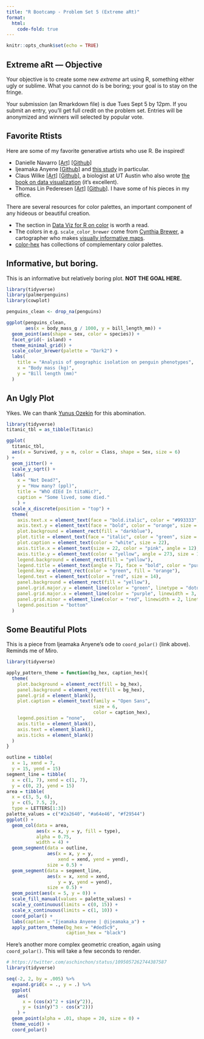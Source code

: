 ```yaml
---
title: "R Bootcamp - Problem Set 5 (Extreme aRt)"
format:
  html:
    code-fold: true
---
```


```r
knitr::opts_chunk$set(echo = TRUE)
```

## Extreme aRt --- Objective

Your objective is to create some new *extreme* art using R, something either ugly or sublime. What you cannot do is be boring; your goal is to stay on the fringe.

Your submission (an Rmarkdown file) is due Tues Sept 5 by 12pm. If you submit an entry, you'll get full credit on the problem set. Entries will be anonymized and winners will selected by popular vote.

## Favorite Rtists

Here are some of my favorite generative artists who use R. Be inspired!

-   Danielle Navarro [[Art]](https://art.djnavarro.net/) [[Github]](https://github.com/djnavarro)
-   Ijeamaka Anyene [[Github]](https://github.com/Ijeamakaanyene) and [this study](https://ijeamakaanyene.github.io/patterns/zine/zine_radial_patterns.html#1) in particular.
-   Claus Wilke [[Art]](https://clauswilke.com/art/) [[Github]](https://github.com/clauswilke), a biologist at UT Austin who also wrote [the book on data visualization](https://clauswilke.com/dataviz/) (it's excellent).
-   Thomas Lin Pederesen [[Art]](https://www.data-imaginist.com/art) [[Github](https://github.com/thomasp85)]. I have some of his pieces in my office.

There are several resources for color palettes, an important component of any hideous or beautiful creation.

-   The section in [Data Viz for R on color](https://clauswilke.com/dataviz/color-basics.html) is worth a read.
-   The colors in e.g. `scale_color_brewer` come from [Cynthia Brewer](https://en.wikipedia.org/wiki/Cynthia_Brewer), a cartographer who makes [visually informative maps](https://colorbrewer2.org/#type=sequential&scheme=BuGn&n=3).
-   [color-hex](https://www.color-hex.com/color-palettes/) has collections of complementary color palettes.

## Informative, but boring.

This is an informative but relatively boring plot. **NOT THE GOAL HERE.**

```r
library(tidyverse)
library(palmerpenguins)
library(cowplot)

penguins_clean <- drop_na(penguins)

ggplot(penguins_clean,
       aes(x = body_mass_g / 1000, y = bill_length_mm)) +
  geom_point(aes(shape = sex, color = species)) +
  facet_grid(~ island) +
  theme_minimal_grid() +
  scale_color_brewer(palette = "Dark2") +
  labs(
    title = "Analysis of geographic isolation on penguin phenotypes",
    x = "Body mass (kg)",
    y = "Bill length (mm)"
  )
```

## An Ugly Plot

Yikes. We can thank [Yunus Ozekin](https://twitter.com/yozekin) for this abomination.

```r
library(tidyverse)
titanic_tbl = as_tibble(Titanic)

ggplot(
  titanic_tbl,
  aes(x = Survived, y = n, color = Class, shape = Sex, size = 6)
) +
  geom_jitter() +
  scale_y_sqrt() +
  labs(
    x = "Not Dead?",
    y = "How many? (ppl)",
    title = "WhO dIEd In titaNic?",
    caption = "Some lived, some died."
    ) + 
  scale_x_discrete(position = "top") + 
  theme(
    axis.text.x = element_text(face = "bold.italic", color = "#993333", size = 18, angle = 180), 
    axis.text.y = element_text(face = "bold", color = "orange", size = 18, angle = 135), 
    plot.background = element_rect(fill = "darkblue"), 
    plot.title = element_text(face = "italic", color = "green", size = 48, angle = 183), 
    plot.caption = element_text(color = "white", size = 22), 
    axis.title.x = element_text(size = 22, color = "pink", angle = 12), 
    axis.title.y = element_text(color = "yellow", angle = 273, size = 17), 
    legend.background = element_rect(fill = "yellow"), 
    legend.title = element_text(angle = 71, face = "bold", color = "purple", size = 12), 
    legend.key = element_rect(color = "green", fill = "orange"), 
    legend.text = element_text(color = "red", size = 14), 
    panel.background = element_rect(fill = "yellow"), 
    panel.grid.major.y = element_line(color = "green", linetype = "dotdash", linewidth = 1.2), 
    panel.grid.major.x = element_line(color = "purple", linewidth = 3, linetype = "twodash"), 
    panel.grid.minor = element_line(color = "red", linewidth = 2, linetype = "dashed"),
    legend.position = "bottom"
  )
```

## Some Beautiful Plots

This is a piece from Ijeamaka Anyene's ode to `coord_polar()` (link above). Reminds me of Miro.

```r
library(tidyverse)

apply_pattern_theme = function(bg_hex, caption_hex){
  theme(
    plot.background = element_rect(fill = bg_hex),
    panel.background = element_rect(fill = bg_hex),
    panel.grid = element_blank(),
    plot.caption = element_text(family = "Open Sans",
                                size = 6,
                                color = caption_hex),
    legend.position = "none",
    axis.title = element_blank(),
    axis.text = element_blank(),
    axis.ticks = element_blank()
  )
}

outline = tibble(
  x = 1, xend = 7,
  y = 15, yend = 15)
segment_line = tibble(
  x = c(1, 7), xend = c(1, 7),
  y = c(0, 2), yend = 15)
area = tibble(
  x = c(3, 5, 6),
  y = c(5, 7.5, 2),
  type = LETTERS[1:3])
palette_values = c("#2a2640", "#a64e46", "#f29544")
ggplot() +
  geom_col(data = area,
           aes(x = x, y = y, fill = type),
           alpha = 0.75,
           width = 4) +
  geom_segment(data = outline,
               aes(x = x, y = y,
                   xend = xend, yend = yend),
               size = 0.5) +
  geom_segment(data = segment_line,
               aes(x = x, xend = xend,
                   y = y, yend = yend),
               size = 0.5) +
  geom_point(aes(x = 5, y = 0)) +
  scale_fill_manual(values = palette_values) +
  scale_y_continuous(limits = c(0, 15)) +
  scale_x_continuous(limits = c(1, 10)) +
  coord_polar() +
  labs(caption = "Ijeamaka Anyene | @ijeamaka_a") +
  apply_pattern_theme(bg_hex = "#ded5c9",
                      caption_hex = "black")
```

Here's another more complex geometric creation, again using `coord_polar()`. This will take a few seconds to render.

```r
# https://twitter.com/aschinchon/status/1095057262744387587
library(tidyverse)

seq(-2, 2, by = .005) %>%
  expand.grid(x = ., y = .) %>%
  ggplot(
    aes(
      x = (cos(x)^2 + sin(y^2)),
      y = (sin(y)^3 - cos(x^2)))
    ) +
  geom_point(alpha = .01, shape = 20, size = 0) +
  theme_void() +
  coord_polar()
```
